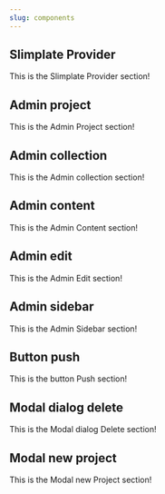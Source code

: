 ```yaml
---
slug: components
---
```



## Slimplate Provider
This is the Slimplate Provider section!

## Admin project
This is the Admin Project section!

## Admin collection
This is the Admin collection section!

## Admin content
This is the Admin Content section!

## Admin edit
This is the Admin Edit section!

## Admin sidebar
This is the Admin Sidebar section!

## Button push
This is the button Push section!

## Modal dialog delete
This is the Modal dialog Delete section!

## Modal new project
This is the Modal new Project section!
